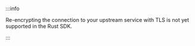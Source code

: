 :::info

Re-encrypting the connection to your upstream service with TLS is not yet supported in the Rust SDK.

:::

